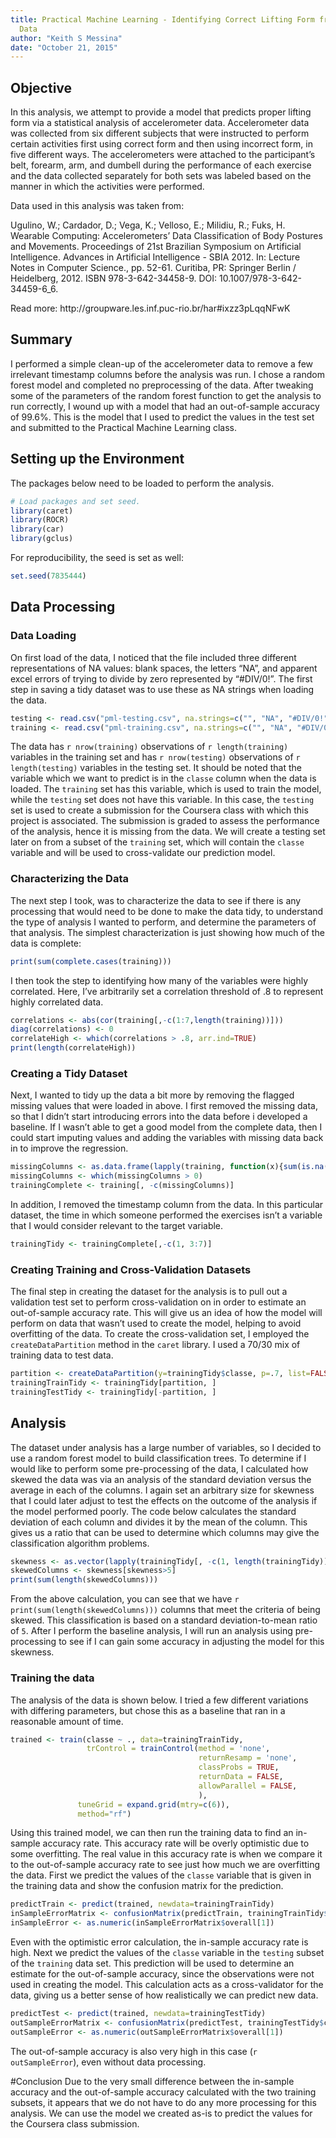 ```yaml
---
title: Practical Machine Learning - Identifying Correct Lifting Form from Accelerometer
  Data
author: "Keith S Messina"
date: "October 21, 2015"
---
```


## Objective
In this analysis, we attempt to provide a model that predicts proper lifting form via a statistical analysis of accelerometer data. Accelerometer data was collected from six different subjects that were instructed to perform certain activities first using correct form and then using incorrect form, in five different ways. The accelerometers were attached to the participant's belt, forearm, arm, and dumbell during the performance of each exercise and the data collected separately for both sets was labeled based on the manner in which the activities were performed.

Data used in this analysis was taken from:

Ugulino, W.; Cardador, D.; Vega, K.; Velloso, E.; Milidiu, R.; Fuks, H. Wearable Computing: Accelerometers' Data Classification of Body Postures and Movements. Proceedings of 21st Brazilian Symposium on Artificial Intelligence. Advances in Artificial Intelligence - SBIA 2012. In: Lecture Notes in Computer Science., pp. 52-61. Curitiba, PR: Springer Berlin / Heidelberg, 2012. ISBN 978-3-642-34458-9. DOI: 10.1007/978-3-642-34459-6_6. 

Read more: http://groupware.les.inf.puc-rio.br/har#ixzz3pLqqNFwK

## Summary
I performed a simple clean-up of the accelerometer data to remove a few irrelevant timestamp columns before the analysis was run. I chose a random forest model and completed no preprocessing of the data. After tweaking some of the parameters of the random forest function to get the analysis to run correctly, I wound up with a model that had an out-of-sample accuracy of 99.6%. This is the model that I used to predict the values in the test set and submitted to the Practical Machine Learning class.

## Setting up the Environment
The packages below need to be loaded to perform the analysis.
```r
# Load packages and set seed.
library(caret)
library(ROCR)
library(car)
library(gclus)
```
For reproducibility, the seed is set as well:
```r
set.seed(7835444)
```

## Data Processing
### Data Loading
On first load of the data, I noticed that the file included three different representations of NA values: blank spaces, the letters "NA", and apparent excel errors of trying to divide by zero represented by "#DIV/0!". The first step in saving a tidy dataset was to use these as NA strings when loading the data.
```r
testing <- read.csv("pml-testing.csv", na.strings=c("", "NA", "#DIV/0!"))
training <- read.csv("pml-training.csv", na.strings=c("", "NA", "#DIV/0!"))
```
The data has `r nrow(training)` observations of `r length(training)` variables in the training set and has `r nrow(testing)` observations of `r length(testing)` variables in the testing set. It should be noted that the variable which we want to predict is in the `classe` column when the data is loaded. The `training` set has this variable, which is used to train the model, while the `testing` set does not have this variable. In this case, the `testing` set is used to create a submission for the Coursera class with which this project is associated. The submission is graded to assess the performance of the analysis, hence it is missing from the data. We will create a testing set later on from a subset of the `training` set, which will contain the `classe` variable and will be used to cross-validate our prediction model.

### Characterizing the Data
The next step I took, was to characterize the data to see if there is any processing that would need to be done to make the data tidy, to understand the type of analysis I wanted to perform, and determine the parameters of that analysis.
The simplest characterization is just showing how much of the data is complete:
```r
print(sum(complete.cases(training)))
```
I then took the step to identifying how many of the variables were highly correlated. Here, I've arbitrarily set a correlation threshold of .8 to represent highly correlated data.
```r
correlations <- abs(cor(training[,-c(1:7,length(training))]))
diag(correlations) <- 0
correlateHigh <- which(correlations > .8, arr.ind=TRUE)
print(length(correlateHigh))
```

### Creating a Tidy Dataset
Next, I wanted to tidy up the data a bit more by removing the flagged missing values that were loaded in above. I first removed the missing data, so that I didn't start introducing errors into the data before i developed a baseline. If I wasn't able to get a good model from the complete data, then I could start imputing values and adding the variables with missing data back in to improve the regression.
```r
missingColumns <- as.data.frame(lapply(training, function(x){sum(is.na(x))}))
missingColumns <- which(missingColumns > 0)
trainingComplete <- training[, -c(missingColumns)]
```
In addition, I removed the timestamp column from the data. In this particular dataset, the time in which someone performed the exercises isn't a variable that I would consider relevant to the target variable.
```r
trainingTidy <- trainingComplete[,-c(1, 3:7)]
```

### Creating Training and Cross-Validation Datasets
The final step in creating the dataset for the analysis is to pull out a validation test set to perform cross-validation on in order to estimate an out-of-sample accuracy rate. This will give us an idea of how the model will perform on data that wasn't used to create the model, helping to avoid overfitting of the data.
To create the cross-validation set, I employed the `createDataPartition` method in the `caret` library. I used a 70/30 mix of training data to test data.
```r
partition <- createDataPartition(y=trainingTidy$classe, p=.7, list=FALSE)
trainingTrainTidy <- trainingTidy[partition, ]
trainingTestTidy <- trainingTidy[-partition, ]
```

## Analysis
The dataset under analysis has a large number of variables, so I decided to use a random forest model to build classification trees. To determine if I would like to perform some pre-processing of the data, I calculated how skewed the data was via an analysis of the standard deviation versus the average in each of the columns. I again set an arbitrary size for skewness that I could later adjust to test the effects on the outcome of the analysis if the model performed poorly.
The code below calculates the standard deviation of each column and divides it by the mean of the column. This gives us a ratio that can be used to determine which columns may give the classification algorithm problems.
```r
skewness <- as.vector(lapply(trainingTidy[, -c(1, length(trainingTidy))], function(x) abs(sd(x, na.rm=TRUE)/mean(x, na.rm=TRUE))))
skewedColumns <- skewness[skewness>5]
print(sum(length(skewedColumns)))
```
From the above calculation, you can see that we have `r print(sum(length(skewedColumns)))` columns that meet the criteria of being skewed. This classification is based on a standard deviation-to-mean ratio of `5`. After I perform the baseline analysis, I will run an analysis
using pre-processing to see if I can gain some accuracy in adjusting the model for this skewness.

### Training the data
The analysis of the data is shown below. I tried a few different variations with differing parameters, but chose this as a baseline that ran in a reasonable amount of time.
```r
trained <- train(classe ~ ., data=trainingTrainTidy,
                 trControl = trainControl(method = 'none',
                                          returnResamp = 'none',
                                          classProbs = TRUE,
                                          returnData = FALSE,
                                          allowParallel = FALSE,
                                          ),
               tuneGrid = expand.grid(mtry=c(6)),
               method="rf")
```
Using this trained model, we can then run the training data to find an in-sample accuracy rate. This accuracy rate will be overly optimistic due to some overfitting. The real value in this accuracy rate is when we compare it to the out-of-sample accuracy rate to see just how much we are overfitting the data.
First we predict the values of the `classe` variable that is given in the training data and show the confusion matrix for the prediction.
```r
predictTrain <- predict(trained, newdata=trainingTrainTidy)
inSampleErrorMatrix <- confusionMatrix(predictTrain, trainingTrainTidy$classe)
inSampleError <- as.numeric(inSampleErrorMatrix$overall[1])
```
Even with the optimistic error calculation, the in-sample accuracy rate is high.
Next we predict the values of the `classe` variable in the `testing` subset of the `training` data set. This prediction will be used to determine an estimate for the out-of-sample accuracy, since the observations were not used in creating the model. This calculation acts as a cross-validator for the data, giving us a better sense of how realistically we can predict new data.
```r
predictTest <- predict(trained, newdata=trainingTestTidy)
outSampleErrorMatrix <- confusionMatrix(predictTest, trainingTestTidy$classe)
outSampleError <- as.numeric(outSampleErrorMatrix$overall[1])
```
The out-of-sample accuracy is also very high in this case (`r outSampleError`), even without data processing.

#Conclusion
Due to the very small difference between the in-sample accuracy and the out-of-sample accuracy calculated with the two training subsets, it appears that we do not have to do any more processing for this analysis. We can use the model we created as-is to predict the values for the Coursera class submission.
